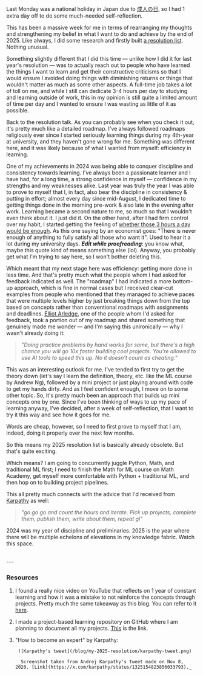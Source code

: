 Last Monday was a national holiday in Japan due to [成人の日](https://en.wikipedia.org/wiki/Coming_of_Age_Day), so I had 1 extra day off to do some much-needed self-reflection.

This has been a massive week for me in terms of rearranging my thoughts and strengthening my belief in what I want to do and achieve by the end of 2025. Like always, I did some research and firstly built [a resolution list](https://github.com/sumitdotml/resolution-for-2025). Nothing unusual.

Something slightly different that I did this time — unlike how I did it for last year's resolution — was to actually reach out to people who have learned the things I want to learn and get their constructive criticisms so that I would ensure I avoided doing things with diminishing returns or things that wouldn't matter as much as some other aspects. A full-time job takes a lot of toll on me, and while I still can dedicate 3-4 hours per day to studying and learning outside of work, this in my opinion is still quite a limited amount of time per day and I wanted to ensure I was wasting as little of it as possible.

Back to the resolution talk. As you can probably see when you check it out, it's pretty much like a detailed roadmap. I've always followed roadmaps religiously ever since I started seriously learning things during my 4th-year at university, and they haven't gone wrong for me. Something was different here, and it was likely because of what I wanted from myself: efficiency in learning.

One of my achievements in 2024 was being able to conquer discipline and consistency towards learning. I've always been a passionate learner and I have had, for a long time, a strong confidence in myself — confidence in my strengths and my weaknesses alike. Last year was truly the year I was able to prove to myself that I, in fact, also bear the discipline in consistency & putting in effort; almost every day since mid-August, I dedicated time to getting things done in the morning pre-work & also late in the evening after work. Learning became a second nature to me, so much so that I wouldn't even think about it. I just did it. On the other hand, after I had firm control over my habit, I started getting the feeling of [whether those 3 hours a day would be enough](https://x.com/sumitdotml/status/1851834662202802299). As this one saying by an economist goes: "There is never enough of anything to fully satisfy all those who want it". Used to hear it a lot during my university days. ___Edit while proofreading___: you know what, maybe this quote kind of means something else (lol). Anyway, you probably get what I'm trying to say here, so I won't bother deleting this.


Which meant that my next stage here was efficiency: getting more done in less time. And that's pretty much what the people whom I had asked for feedback indicated as well. The "roadmap" I had indicated a more bottom-up approach, which is fine in normal cases but I received clear-cut examples from people who mentioned that they managed to achieve paces that were multiple levels higher by just breaking things down from the top based on concepts rather than conventional roadmaps with assignments and deadlines. [Elliot Arledge](https://x.com/elliotarledge), one of the people whom I'd asked for feedback, took a portion out of my roadmap and shared something that genuinely made me wonder — and I'm saying this unironically — why I wasn't already doing it: 

> _"Doing practice problems by hand works for some, but there's a high chance you will go 10x faster building cool projects. You're allowed to use AI tools to speed this up. No it doesn't count as cheating."_

This was an interesting outlook for me. I've tended to first try to get the theory down (let's say I learn the definition, theory, etc. like the ML course by Andrew Ng), followed by a mini project or just playing around with code to get my hands dirty. And as I feel confident enough, I move on to some other topic. So, it's pretty much been an approach that builds up mini concepts one by one. Since I've been thinking of ways to up my pace of learning anyway, I've decided, after a week of self-reflection, that I want to try it this way and see how it goes for me.

Words are cheap, however, so I need to first prove to myself that I am, indeed, doing it properly over the next few months.

So this means my 2025 resolution list is basically already obsolete. But that's quite exciting.

Which means? I am going to concurrently juggle Python, Math, and traditional ML first; I need to finish the Math for ML course on Math Academy, get myself more comfortable with Python + traditional ML, and then hop on to building project pipelines.

This all pretty much connects with the advice that I'd received from [Karpathy](https://x.com/karpathy) as well:

> _"go go go and count the hours and iterate. Pick up projects, complete them, publish them, write about them, repeat gl"_

2024 was my year of discipline and preliminaries. 2025 is the year where there will be multiple echelons of elevations in my knowledge fabric. Watch this space.

<br />
---

### Resources

1. I found a really nice video on YouTube that reflects on 1 year of constant learning and how it was a mistake to not reinforce the concepts through projects. Pretty much the same takeaway as this blog. You can refer to it [here](https://www.youtube.com/watch?v=dk3dQf7yZFI).

2. I made a project-based learning repository on GitHub where I am planning to document all my projects. [This](https://github.com/sumitdotml/ml-deepdive) is the link.


3. "How to become an expert" by Karpathy:
	
		![Karpathy's tweet](/blog/my-2025-resolution/karpathy-tweet.png)

		_Screenshot taken from Andrej Karpathy's tweet made on Nov 8, 2020. [Link](https://x.com/karpathy/status/1325154823856033793)._
